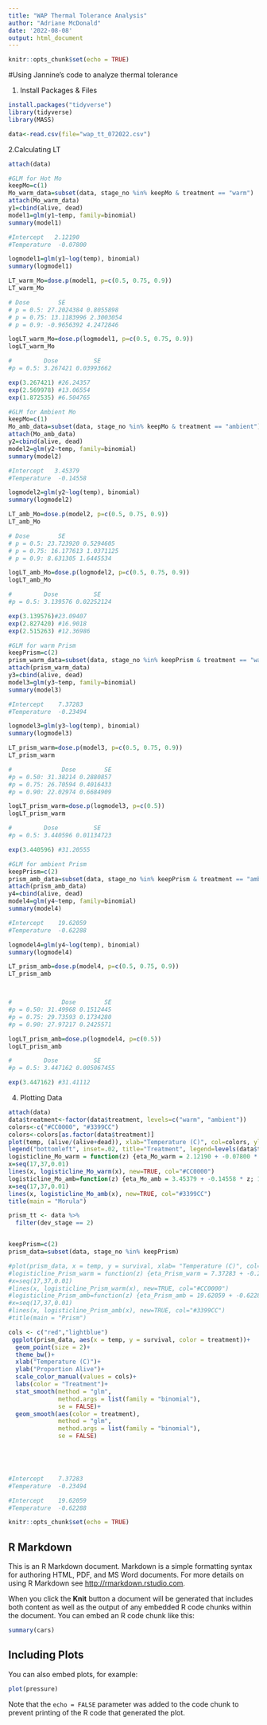 ```yaml
---
title: "WAP Thermal Tolerance Analysis"
author: "Adriane McDonald"
date: '2022-08-08'
output: html_document
---
```


```r
knitr::opts_chunk$set(echo = TRUE)


```


#Using Jannine's code to analyze thermal tolerance

1. Install Packages & Files
```r
install.packages("tidyverse")
library(tidyverse)
library(MASS)

data<-read.csv(file="wap_tt_072022.csv")
```

2.Calculating LT
```r
attach(data)

#GLM for Hot Mo
keepMo=c(1)
Mo_warm_data=subset(data, stage_no %in% keepMo & treatment == "warm")
attach(Mo_warm_data)
y1=cbind(alive, dead)
model1=glm(y1~temp, family=binomial)
summary(model1)

#Intercept   2.12190 
#Temperature  -0.07800

logmodel1=glm(y1~log(temp), binomial)
summary(logmodel1)

LT_warm_Mo=dose.p(model1, p=c(0.5, 0.75, 0.9))
LT_warm_Mo

# Dose        SE
# p = 0.5: 27.2024384 0.8055898
# p = 0.75: 13.1183996 2.3003054
# p = 0.9: -0.9656392 4.2472846

logLT_warm_Mo=dose.p(logmodel1, p=c(0.5, 0.75, 0.9))
logLT_warm_Mo

#         Dose          SE
#p = 0.5: 3.267421 0.03993662

exp(3.267421) #26.24357
exp(2.569978) #13.06554
exp(1.872535) #6.504765
```

```r
#GLM for Ambient Mo
keepMo=c(1)
Mo_amb_data=subset(data, stage_no %in% keepMo & treatment == "ambient")
attach(Mo_amb_data)
y2=cbind(alive, dead)
model2=glm(y2~temp, family=binomial)
summary(model2)

#Intercept   3.45379 
#Temperature  -0.14558

logmodel2=glm(y2~log(temp), binomial)
summary(logmodel2)

LT_amb_Mo=dose.p(model2, p=c(0.5, 0.75, 0.9))
LT_amb_Mo

# Dose        SE
# p = 0.5: 23.723920 0.5294605
# p = 0.75: 16.177613 1.0371125
# p = 0.9: 8.631305 1.6445534

logLT_amb_Mo=dose.p(logmodel2, p=c(0.5, 0.75, 0.9))
logLT_amb_Mo

#         Dose          SE
#p = 0.5: 3.139576 0.02252124

exp(3.139576)#23.09407
exp(2.827420) #16.9018
exp(2.515263) #12.36986
```


```r
#GLM for warm Prism
keepPrism=c(2)
prism_warm_data=subset(data, stage_no %in% keepPrism & treatment == "warm")
attach(prism_warm_data)
y3=cbind(alive, dead)
model3=glm(y3~temp, family=binomial)
summary(model3)

#Intercept    7.37283
#Temperature  -0.23494

logmodel3=glm(y3~log(temp), binomial)
summary(logmodel3)

LT_prism_warm=dose.p(model3, p=c(0.5, 0.75, 0.9))
LT_prism_warm

#              Dose        SE
#p = 0.50: 31.38214 0.2880857
#p = 0.75: 26.70594 0.4016433
#p = 0.90: 22.02974 0.6684909

logLT_prism_warm=dose.p(logmodel3, p=c(0.5))
logLT_prism_warm

#         Dose          SE
#p = 0.5: 3.440596 0.01134723

exp(3.440596) #31.20555
```

```r
#GLM for ambient Prism
keepPrism=c(2)
prism_amb_data=subset(data, stage_no %in% keepPrism & treatment == "ambient")
attach(prism_amb_data)
y4=cbind(alive, dead)
model4=glm(y4~temp, family=binomial)
summary(model4)

#Intercept    19.62059
#Temperature  -0.62288

logmodel4=glm(y4~log(temp), binomial)
summary(logmodel4)

LT_prism_amb=dose.p(model4, p=c(0.5, 0.75, 0.9))
LT_prism_amb



#              Dose        SE
#p = 0.50: 31.49968 0.1512445
#p = 0.75: 29.73593 0.1734280
#p = 0.90: 27.97217 0.2425571

logLT_prism_amb=dose.p(logmodel4, p=c(0.5))
logLT_prism_amb

#         Dose          SE
#p = 0.5: 3.447162 0.005067455

exp(3.447162) #31.41112
```


4. Plotting Data
```r
attach(data)
data$treatment<-factor(data$treatment, levels=c("warm", "ambient"))
colors<-c("#CC0000", "#3399CC")
colors<-colors[as.factor(data$treatment)]
plot(temp, (alive/(alive+dead)), xlab="Temperature (C)", col=colors, ylab="Proportion Alive", pch=20)
legend("bottomleft", inset=.02, title="Treatment", legend=levels(data$treatment), col=c("#CC0000", "#3399CC"), pch=20)
logisticline_Mo_warm = function(z) {eta_Mo_warm = 2.12190 + -0.07800 * z; 1 / (1+exp(-eta_Mo_warm))}
x=seq(17,37,0.01)
lines(x, logisticline_Mo_warm(x), new=TRUE, col="#CC0000")
logisticline_Mo_amb=function(z) {eta_Mo_amb = 3.45379 + -0.14558 * z; 1 / (1+exp(-eta_Mo_amb))}
x=seq(17,37,0.01)
lines(x, logisticline_Mo_amb(x), new=TRUE, col="#3399CC")
title(main = "Morula")

```

```r
prism_tt <- data %>% 
  filter(dev_stage == 2)


keepPrism=c(2)
prism_data=subset(data, stage_no %in% keepPrism)

#plot(prism_data, x = temp, y = survival, xlab= "Temperature (C)", col=colors, ylab="Proportion #legend("bottomleft", inset=.02, title="Treatment", legend=levels(data$treatment), col=c("#CC0000", "#3399CC"), pch=20)
#logisticline_Prism_warm = function(z) {eta_Prism_warm = 7.37283 + -0.23494 * z; 1 / (1+exp(-eta_Prism_warm))}
#x=seq(17,37,0.01)
#lines(x, logisticline_Prism_warm(x), new=TRUE, col="#CC0000")
#logisticline_Prism_amb=function(z) {eta_Prism_amb = 19.62059 + -0.62288 * z; 1 / (1+exp(-eta_Prism_amb))}
#x=seq(17,37,0.01)
#lines(x, logisticline_Prism_amb(x), new=TRUE, col="#3399CC")
#title(main = "Prism")

cols <- c("red","lightblue")
 ggplot(prism_data, aes(x = temp, y = survival, color = treatment))+
  geom_point(size = 2)+
  theme_bw()+
  xlab("Temperature (C)")+
  ylab("Proportion Alive")+
  scale_color_manual(values = cols)+
  labs(color = "Treatment")+
  stat_smooth(method = "glm",
              method.args = list(family = "binomial"),
              se = FALSE)+
  geom_smooth(aes(color = treatment),
              method = "glm",
              method.args = list(family = "binomial"),
              se = FALSE)


      


#Intercept    7.37283
#Temperature  -0.23494

#Intercept    19.62059
#Temperature  -0.62288
```


```r
knitr::opts_chunk$set(echo = TRUE)
```

## R Markdown

This is an R Markdown document. Markdown is a simple formatting syntax for authoring HTML, PDF, and MS Word documents. For more details on using R Markdown see <http://rmarkdown.rstudio.com>.

When you click the **Knit** button a document will be generated that includes both content as well as the output of any embedded R code chunks within the document. You can embed an R code chunk like this:

```r
summary(cars)
```

## Including Plots

You can also embed plots, for example:

```r
plot(pressure)
```

Note that the `echo = FALSE` parameter was added to the code chunk to prevent printing of the R code that generated the plot.
